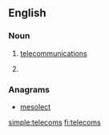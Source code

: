 ==English==

===Noun===
{{head|en|plural}}

# {{context|informal|lang=en}} [[telecommunications]] 
# {{plural of|telecom|lang=en}}

===Anagrams===
* [[mesolect#English|mesolect]]

[[simple:telecoms]]
[[fi:telecoms]]